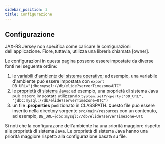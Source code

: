 ```yaml
---
sidebar_position: 3
title: Configurazione
---
```



Configurazione
--------------

JAX-RS Jersey non specifica come caricare le configurazioni dell'applicazione. Fiore, tuttavia,
utilizza una libreria chiamata [owner].

Le configurazioni in questa pagina possono essere impostate da diverse fonti nel seguente ordine:

1. le [variabili d'ambiente del sistema operativo]; ad esempio, una variabile d'ambiente può essere impostata con
   `export DB_URL="jdbc:mysql://db/elide?serverTimezone=UTC"`
2. le [proprietà di sistema Java]; ad esempio, una proprietà di sistema Java può essere impostata utilizzando
   `System.setProperty("DB_URL", "jdbc:mysql://db/elide?serverTimezone=UTC")`
3. un file **.properties** posizionato in CLASSPATH. Questo file può essere inserito nella directory sorgente `src/main/resources` con un contenuto, ad esempio, `DB_URL=jdbc:mysql://db/elide?serverTimezone=UTC`

Si noti che la configurazione dell'ambiente ha una priorità maggiore rispetto alle proprietà di sistema Java. Le proprietà di sistema Java hanno una priorità maggiore rispetto alla configurazione basata su file.

[Proprietà di sistema Java]: https://docs.oracle.com/javase/tutorial/essential/environment/sysprop.html

[Variabili d'ambiente del sistema operativo]: https://docs.oracle.com/javase/tutorial/essential/environment/env.html
[proprietario]: https://owner.qubitpi.org/
